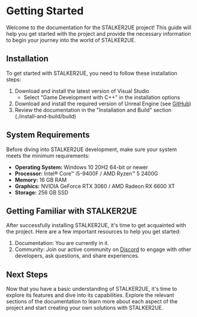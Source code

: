 # Getting Started

Welcome to the documentation for the STALKER2UE project! This guide will help you get started with the project and provide the necessary information to begin your journey into the world of STALKER2UE.

## Installation

To get started with STALKER2UE, you need to follow these installation steps:

1. Download and install the latest version of Visual Studio
    - Select "Game Development with C++" in the installation options
2. Download and install the required version of Unreal Engine (see [GitHub](https://github.com/RedPandaProjects/Stalker2UE))
3. Review the documentation in the "Installation and Build" section (./install-and-build/build)

## System Requirements

Before diving into STALKER2UE development, make sure your system meets the minimum requirements:

- **Operating System:** Windows 10 20H2 64-bit or newer
- **Processor:** Intel® Core™ i5-9400F / AMD Ryzen™ 5 2400G
- **Memory:** 16 GB RAM
- **Graphics:** NVIDIA GeForce RTX 3060 / AMD Radeon RX 6600 XT
- **Storage:** 256 GB SSD

## Getting Familiar with STALKER2UE

After successfully installing STALKER2UE, it's time to get acquainted with the project. Here are a few important resources to help you get started:

1. Documentation: You are currently in it.
2. Community: Join our active community on [Discord](https://discord.gg/red-projects-530968529311367178) to engage with other developers, ask questions, and share experiences.

## Next Steps

Now that you have a basic understanding of STALKER2UE, it's time to explore its features and dive into its capabilities. Explore the relevant sections of the documentation to learn more about each aspect of the project and start creating your own solutions with STALKER2UE.
